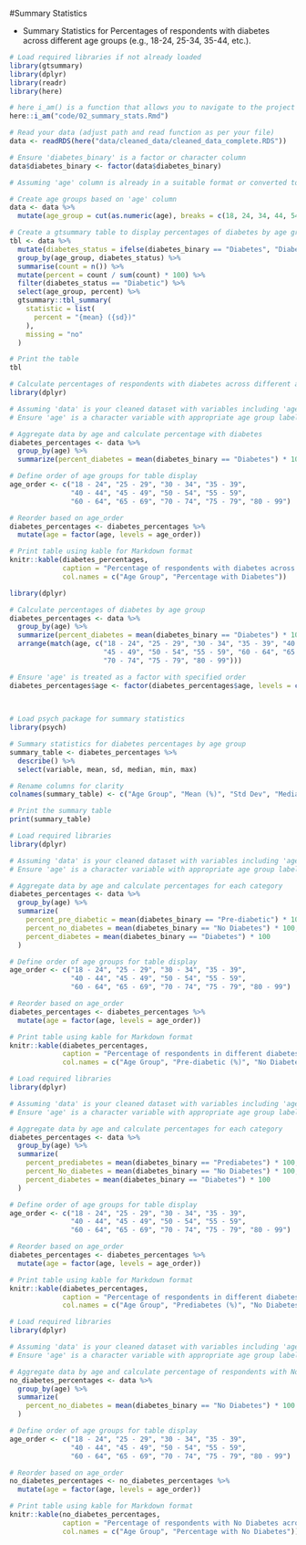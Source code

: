 #Summary Statistics 

- Summary Statistics for Percentages of respondents with diabetes across different age groups (e.g., 18-24, 25-34, 35-44, etc.).

```r
# Load required libraries if not already loaded
library(gtsummary)
library(dplyr)
library(readr)
library(here)

# here i_am() is a function that allows you to navigate to the project directory
here::i_am("code/02_summary_stats.Rmd")

# Read your data (adjust path and read function as per your file)
data <- readRDS(here("data/cleaned_data/cleaned_data_complete.RDS"))

# Ensure 'diabetes_binary' is a factor or character column
data$diabetes_binary <- factor(data$diabetes_binary)

# Assuming 'age' column is already in a suitable format or converted to numeric

# Create age groups based on 'age' column
data <- data %>%
  mutate(age_group = cut(as.numeric(age), breaks = c(18, 24, 34, 44, 54, 64, Inf), labels = c("18-24", "25-34", "35-44", "45-54", "55-64", "65+")))

# Create a gtsummary table to display percentages of diabetes by age group
tbl <- data %>%
  mutate(diabetes_status = ifelse(diabetes_binary == "Diabetes", "Diabetic", "Non-Diabetic")) %>%
  group_by(age_group, diabetes_status) %>%
  summarise(count = n()) %>%
  mutate(percent = count / sum(count) * 100) %>%
  filter(diabetes_status == "Diabetic") %>%
  select(age_group, percent) %>%
  gtsummary::tbl_summary(
    statistic = list(
      percent = "{mean} ({sd})"
    ),
    missing = "no"
  )

# Print the table
tbl
```

```r
# Calculate percentages of respondents with diabetes across different age groups
library(dplyr)

# Assuming 'data' is your cleaned dataset with variables including 'age' and 'diabetes_binary'
# Ensure 'age' is a character variable with appropriate age group labels

# Aggregate data by age and calculate percentage with diabetes
diabetes_percentages <- data %>%
  group_by(age) %>%
  summarize(percent_diabetes = mean(diabetes_binary == "Diabetes") * 100)

# Define order of age groups for table display
age_order <- c("18 - 24", "25 - 29", "30 - 34", "35 - 39", 
               "40 - 44", "45 - 49", "50 - 54", "55 - 59", 
               "60 - 64", "65 - 69", "70 - 74", "75 - 79", "80 - 99")

# Reorder based on age_order
diabetes_percentages <- diabetes_percentages %>%
  mutate(age = factor(age, levels = age_order))

# Print table using kable for Markdown format
knitr::kable(diabetes_percentages, 
             caption = "Percentage of respondents with diabetes across different age groups",
             col.names = c("Age Group", "Percentage with Diabetes"))
```

```r
library(dplyr)

# Calculate percentages of diabetes by age group
diabetes_percentages <- data %>%
  group_by(age) %>%
  summarize(percent_diabetes = mean(diabetes_binary == "Diabetes") * 100) %>%
  arrange(match(age, c("18 - 24", "25 - 29", "30 - 34", "35 - 39", "40 - 44", 
                       "45 - 49", "50 - 54", "55 - 59", "60 - 64", "65 - 69", 
                       "70 - 74", "75 - 79", "80 - 99")))

# Ensure 'age' is treated as a factor with specified order
diabetes_percentages$age <- factor(diabetes_percentages$age, levels = c("18 - 24", "25 - 29", "30 - 34", "35 - 39", "40 - 44", 
                                                                       "45 - 49", "50 - 54", "55 - 59", "60 - 64", "65 - 69", 
                                                                       "70 - 74", "75 - 79", "80 - 99"))

# Load psych package for summary statistics
library(psych)

# Summary statistics for diabetes percentages by age group
summary_table <- diabetes_percentages %>%
  describe() %>%
  select(variable, mean, sd, median, min, max)

# Rename columns for clarity
colnames(summary_table) <- c("Age Group", "Mean (%)", "Std Dev", "Median (%)", "Min (%)", "Max (%)")

# Print the summary table
print(summary_table)


```
```r
# Load required libraries
library(dplyr)

# Assuming 'data' is your cleaned dataset with variables including 'age' and 'diabetes_binary'
# Ensure 'age' is a character variable with appropriate age group labels

# Aggregate data by age and calculate percentages for each category
diabetes_percentages <- data %>%
  group_by(age) %>%
  summarize(
    percent_pre_diabetic = mean(diabetes_binary == "Pre-diabetic") * 100,
    percent_no_diabetes = mean(diabetes_binary == "No Diabetes") * 100,
    percent_diabetes = mean(diabetes_binary == "Diabetes") * 100
  )

# Define order of age groups for table display
age_order <- c("18 - 24", "25 - 29", "30 - 34", "35 - 39", 
               "40 - 44", "45 - 49", "50 - 54", "55 - 59", 
               "60 - 64", "65 - 69", "70 - 74", "75 - 79", "80 - 99")

# Reorder based on age_order
diabetes_percentages <- diabetes_percentages %>%
  mutate(age = factor(age, levels = age_order))

# Print table using kable for Markdown format
knitr::kable(diabetes_percentages, 
             caption = "Percentage of respondents in different diabetes categories across age groups",
             col.names = c("Age Group", "Pre-diabetic (%)", "No Diabetes (%)", "Diabetes (%)"))
```


```r
# Load required libraries
library(dplyr)

# Assuming 'data' is your cleaned dataset with variables including 'age' and 'diabetes_binary'
# Ensure 'age' is a character variable with appropriate age group labels

# Aggregate data by age and calculate percentages for each category
diabetes_percentages <- data %>%
  group_by(age) %>%
  summarize(
    percent_prediabetes = mean(diabetes_binary == "Prediabetes") * 100,
    percent_No_diabetes = mean(diabetes_binary == "No Diabetes") * 100,
    percent_diabetes = mean(diabetes_binary == "Diabetes") * 100
  )

# Define order of age groups for table display
age_order <- c("18 - 24", "25 - 29", "30 - 34", "35 - 39", 
               "40 - 44", "45 - 49", "50 - 54", "55 - 59", 
               "60 - 64", "65 - 69", "70 - 74", "75 - 79", "80 - 99")

# Reorder based on age_order
diabetes_percentages <- diabetes_percentages %>%
  mutate(age = factor(age, levels = age_order))

# Print table using kable for Markdown format
knitr::kable(diabetes_percentages, 
             caption = "Percentage of respondents in different diabetes categories across age groups",
             col.names = c("Age Group", "Prediabetes (%)", "No Diabetes (%)", "Diabetes (%)"))
```
```r
# Load required libraries
library(dplyr)

# Assuming 'data' is your cleaned dataset with variables including 'age' and 'diabetes_binary'
# Ensure 'age' is a character variable with appropriate age group labels

# Aggregate data by age and calculate percentage of respondents with No Diabetes
no_diabetes_percentages <- data %>%
  group_by(age) %>%
  summarize(
    percent_no_diabetes = mean(diabetes_binary == "No Diabetes") * 100
  )

# Define order of age groups for table display
age_order <- c("18 - 24", "25 - 29", "30 - 34", "35 - 39", 
               "40 - 44", "45 - 49", "50 - 54", "55 - 59", 
               "60 - 64", "65 - 69", "70 - 74", "75 - 79", "80 - 99")

# Reorder based on age_order
no_diabetes_percentages <- no_diabetes_percentages %>%
  mutate(age = factor(age, levels = age_order))

# Print table using kable for Markdown format
knitr::kable(no_diabetes_percentages, 
             caption = "Percentage of respondents with No Diabetes across different age groups",
             col.names = c("Age Group", "Percentage with No Diabetes"))
```




